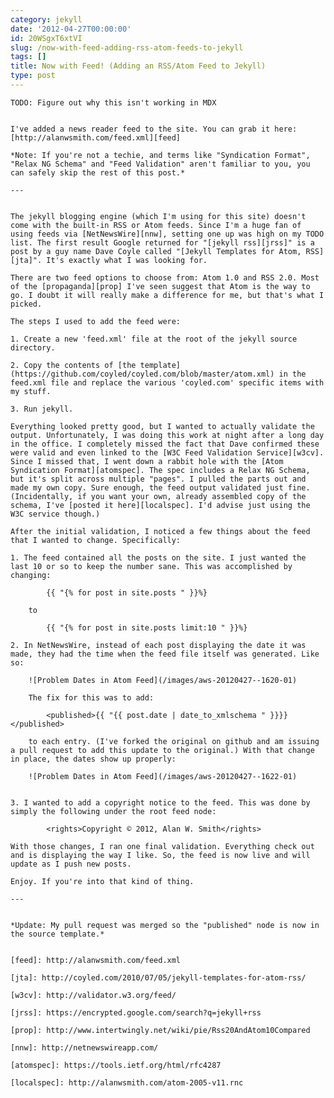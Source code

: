 ```yaml
---
category: jekyll
date: '2012-04-27T00:00:00'
id: 20WSgxT6xtVI
slug: /now-with-feed-adding-rss-atom-feeds-to-jekyll
tags: []
title: Now with Feed! (Adding an RSS/Atom Feed to Jekyll)
type: post
---
```


```
TODO: Figure out why this isn't working in MDX


I've added a news reader feed to the site. You can grab it here: [http://alanwsmith.com/feed.xml][feed]

*Note: If you're not a techie, and terms like "Syndication Format", "Relax NG Schema" and "Feed Validation" aren't familiar to you, you can safely skip the rest of this post.*

---


The jekyll blogging engine (which I'm using for this site) doesn't come with the built-in RSS or Atom feeds. Since I'm a huge fan of using feeds via [NetNewsWire][nnw], setting one up was high on my TODO list. The first result Google returned for "[jekyll rss][jrss]" is a post by a guy name Dave Coyle called "[Jekyll Templates for Atom, RSS][jta]". It's exactly what I was looking for.

There are two feed options to choose from: Atom 1.0 and RSS 2.0. Most of the [propaganda][prop] I've seen suggest that Atom is the way to go. I doubt it will really make a difference for me, but that's what I picked. 

The steps I used to add the feed were:

1. Create a new 'feed.xml' file at the root of the jekyll source directory. 

2. Copy the contents of [the template](https://github.com/coyled/coyled.com/blob/master/atom.xml) in the feed.xml file and replace the various 'coyled.com' specific items with my stuff.

3. Run jekyll. 

Everything looked pretty good, but I wanted to actually validate the output. Unfortunately, I was doing this work at night after a long day in the office. I completely missed the fact that Dave confirmed these were valid and even linked to the [W3C Feed Validation Service][w3cv]. Since I missed that, I went down a rabbit hole with the [Atom Syndication Format][atomspec]. The spec includes a Relax NG Schema, but it's split across multiple "pages". I pulled the parts out and made my own copy. Sure enough, the feed output validated just fine. (Incidentally, if you want your own, already assembled copy of the schema, I've [posted it here][localspec]. I'd advise just using the W3C service though.)

After the initial validation, I noticed a few things about the feed that I wanted to change. Specifically:

1. The feed contained all the posts on the site. I just wanted the last 10 or so to keep the number sane. This was accomplished by changing:

		{{ "{% for post in site.posts " }}%}

	to

		{{ "{% for post in site.posts limit:10 " }}%}
	
2. In NetNewsWire, instead of each post displaying the date it was made, they had the time when the feed file itself was generated. Like so:

	![Problem Dates in Atom Feed](/images/aws-20120427--1620-01)

	The fix for this was to add:
	
		<published>{{ "{{ post.date | date_to_xmlschema " }}}}</published>
	
	to each entry. (I've forked the original on github and am issuing a pull request to add this update to the original.) With that change in place, the dates show up properly:
	
	![Problem Dates in Atom Feed](/images/aws-20120427--1622-01)


3. I wanted to add a copyright notice to the feed. This was done by simply the following under the root feed node:

		<rights>Copyright © 2012, Alan W. Smith</rights>

With those changes, I ran one final validation. Everything check out and is displaying the way I like. So, the feed is now live and will update as I push new posts. 

Enjoy. If you're into that kind of thing.

---


*Update: My pull request was merged so the "published" node is now in the source template.*


[feed]: http://alanwsmith.com/feed.xml

[jta]: http://coyled.com/2010/07/05/jekyll-templates-for-atom-rss/

[w3cv]: http://validator.w3.org/feed/

[jrss]: https://encrypted.google.com/search?q=jekyll+rss

[prop]: http://www.intertwingly.net/wiki/pie/Rss20AndAtom10Compared

[nnw]: http://netnewswireapp.com/

[atomspec]: https://tools.ietf.org/html/rfc4287

[localspec]: http://alanwsmith.com/atom-2005-v11.rnc
```